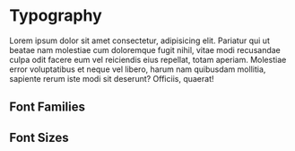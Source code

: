 
<Meta title="Design Tokens/Typography" />

# Typography

Lorem ipsum dolor sit amet consectetur, adipisicing elit. Pariatur qui ut
beatae nam molestiae cum doloremque fugit nihil, vitae modi recusandae culpa
odit facere eum vel reiciendis eius repellat, totam aperiam. Molestiae error
voluptatibus et neque vel libero, harum nam quibusdam mollitia, sapiente rerum
iste modi sit deserunt? Officiis, quaerat!

## Font Families

<DesignTokenDocBlock categoryName="Font Families" showSearch={false} />

## Font Sizes

<DesignTokenDocBlock categoryName="Font Sizes" showSearch={false} />
